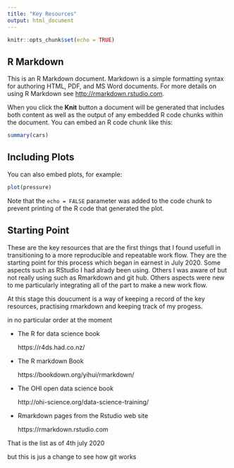 ```yaml
---
title: "Key Resources"
output: html_document
---
```


```r
knitr::opts_chunk$set(echo = TRUE)
```

## R Markdown

This is an R Markdown document. Markdown is a simple formatting syntax for authoring HTML, PDF, and MS Word documents. For more details on using R Markdown see <http://rmarkdown.rstudio.com>.

When you click the **Knit** button a document will be generated that includes both content as well as the output of any embedded R code chunks within the document. You can embed an R code chunk like this:

```r
summary(cars)
```

## Including Plots

You can also embed plots, for example:

```r
plot(pressure)
```

Note that the `echo = FALSE` parameter was added to the code chunk to prevent printing of the R code that generated the plot.

## Starting Point 
These are the key resources that are the first things that I found usefull in transitioning to a more reproducible and repeatable work flow. They are the starting point for this process which began in earnest in July 2020. Some aspects such as RStudio I had alrady been using. Others I was aware of but not really using such as Rmarkdown and git hub. Others aspects were new to me particularly integrating all of the part to make a new work flow. 

At this stage this doucument is a way of keeping a record of the key resources, practising rmarkdown and keeping track of my progess.

in no particular order at the moment

* The R for data science book

   https://r4ds.had.co.nz/

* The R markdown Book

   https://bookdown.org/yihui/rmarkdown/

* The OHI open data science book

   http://ohi-science.org/data-science-training/
 
* Rmarkdown pages from the Rstudio web site

   https://rmarkdown.rstudio.com
   
That is the list as of 4th july 2020

but this is jus a change to see how git works

